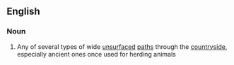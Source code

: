 ==English==

===Noun===
{{wikipedia}}
{{en-noun|sg=[[green]] [[lane]]}}

# {{British}} Any of several types of wide [[unsurfaced]] [[path]]s through the [[countryside]], especially ancient ones once used for herding animals